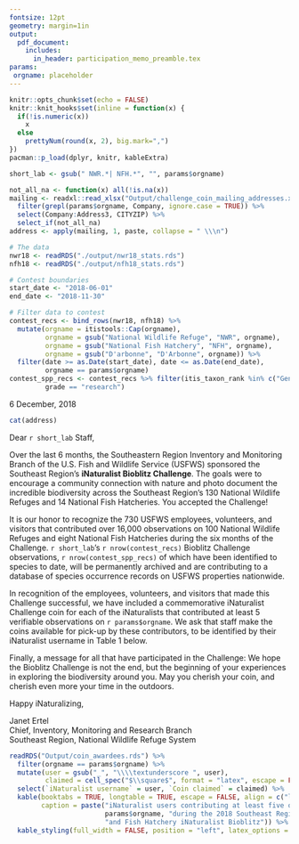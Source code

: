 ```yaml
---
fontsize: 12pt
geometry: margin=1in
output: 
  pdf_document:
    includes:
      in_header: participation_memo_preamble.tex
params:
 orgname: placeholder
---
```


```r
knitr::opts_chunk$set(echo = FALSE)
knitr::knit_hooks$set(inline = function(x) {
  if(!is.numeric(x)) 
    x
  else
    prettyNum(round(x, 2), big.mark=",")
})
pacman::p_load(dplyr, knitr, kableExtra)
```

```r
short_lab <- gsub(" NWR.*| NFH.*", "", params$orgname)

not_all_na <- function(x) all(!is.na(x))
mailing <- readxl::read_xlsx("Output/challenge_coin_mailing_addresses.xlsx") %>%
  filter(grepl(params$orgname, Company, ignore.case = TRUE)) %>%
  select(Company:Address3, CITYZIP) %>%
  select_if(not_all_na)
address <- apply(mailing, 1, paste, collapse = " \\\n")

# The data
nwr18 <- readRDS("./output/nwr18_stats.rds")
nfh18 <- readRDS("./output/nfh18_stats.rds")

# Contest boundaries
start_date <- "2018-06-01"
end_date <- "2018-11-30"

# Filter data to contest
contest_recs <- bind_rows(nwr18, nfh18) %>%
  mutate(orgname = itistools::Cap(orgname),
         orgname = gsub("National Wildlife Refuge", "NWR", orgname),
         orgname = gsub("National Fish Hatchery", "NFH", orgname),
         orgname = gsub("D'arbonne", "D'Arbonne", orgname)) %>%
  filter(date >= as.Date(start_date), date <= as.Date(end_date),
         orgname == params$orgname)
contest_spp_recs <- contest_recs %>% filter(itis_taxon_rank %in% c("Genus", "Species", "Subspecies", "Variety"),
         grade == "research")
```

\begin{center}\includegraphics[width=6.5in]{letterhead_topper.png}\end{center}

6 December, 2018

```r
cat(address)
```

Dear `r short_lab` Staff,

Over the last 6 months, the Southeastern Region Inventory and Monitoring Branch of the U.S. Fish and Wildlife Service (USFWS) sponsored the Southeast Region's **iNaturalist Bioblitz Challenge**. The goals were to encourage a community connection with nature and photo document the incredible biodiversity across the Southeast Region's 130 National Wildlife Refuges and 14 National Fish Hatcheries.  You accepted the Challenge!

It is our honor to recognize the 730 USFWS employees, volunteers, and visitors that contributed over 16,000 observations on 100 National Wildlife Refuges and eight National Fish Hatcheries during the six months of the Challenge. `r short_lab`'s `r nrow(contest_recs)` Bioblitz Challenge observations, `r nrow(contest_spp_recs)` of which have been identified to species to date, will be permanently archived and are contributing to a database of species occurrence records on USFWS properties nationwide. 

In recognition of the employees, volunteers, and visitors that made this Challenge successful, we have included a commemorative iNaturalist Challenge coin for each of the iNaturalists that contributed at least 5 verifiable observations on `r params$orgname`.  We ask that staff make the coins available for pick-up by these contributors, to be identified by their iNaturalist username in Table 1 below.  

Finally, a message for all that have participated in the Challenge:  We hope the Bioblitz Challenge is not the end, but the beginning of your experiences in exploring the biodiversity around you.  May you cherish your coin, and cherish even more your time in the outdoors.

Happy iNaturalizing,

\includegraphics[width=1.78in]{signature.png}

Janet Ertel  
Chief, Inventory, Monitoring and Research Branch  
Southeast Region, National Wildlife Refuge System

```r
readRDS("Output/coin_awardees.rds") %>%
  filter(orgname == params$orgname) %>%
  mutate(user = gsub("_", "\\\\textunderscore ", user),
         claimed = cell_spec("$\\square$", format = "latex", escape = FALSE)) %>%
  select(`iNaturalist username` = user, `Coin claimed` = claimed) %>%
  kable(booktabs = TRUE, longtable = TRUE, escape = FALSE, align = c("l", "c"), linesep = "", 
        caption = paste("iNaturalist users contributing at least five observations on",
                        params$orgname, "during the 2018 Southeast Region Refuge",
                        "and Fish Hatchery iNaturalist Bioblitz")) %>%
  kable_styling(full_width = FALSE, position = "left", latex_options = c("striped", "repeat_header"))
```




